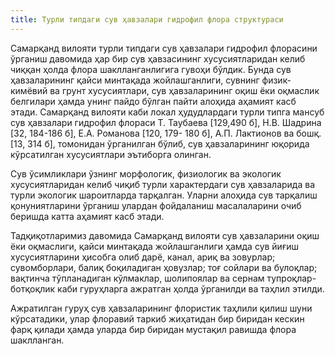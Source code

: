 ```yaml
---
title: Турли типдаги сув ҳавзалари гидрофил флора структураси
---
```


Самарқанд вилояти турли типдаги сув ҳавзалари гидрофил флорасини
ўрганиш давомида ҳар бир сув ҳавзасининг хусусиятларидан келиб чиққан
ҳолда флора шаклланганлигига гувоҳи бўлдик. Бунда сув ҳавзаларининг
қайси минтақада жойлашганлиги, сувнинг физик-кимёвий ва грунт
хусусиятлари, сув ҳавзаларининг оқиш ёки оқмаслик белгилари ҳамда унинг
пайдо бўлган пайти алоҳида аҳамият касб этади. Самарқанд вилояти каби
локал ҳудудлардаги турли типга мансуб сув ҳавзалари гидрофил флораси Т.
Таубаева [129,490 б], Н.В. Шадрина [32, 184-186 б], Е.А. Романова [120, 179-
180 б], А.П. Лактионов ва бошқ. [13, 314 б], томонидан ўрганилган бўлиб, сув
ҳавзаларининг юқорида кўрсатилган хусусиятлари эътиборга олинган.

Сув ўсимликлари ўзнинг морфологик, физиологик ва экологик
хусусиятларидан келиб чиқиб турли характердаги сув ҳавзаларида ва турли
экологик шароитларда тарқалган. Уларни алоҳида сув тарқалиш
қонуниятларини ўрганиш улардан фойдаланиш масалаларини очиб беришда
катта аҳамият касб этади.

Тадқиқотларимиз давомида Самарқанд вилояти сув ҳавзаларини оқиш
ёки оқмаслиги, қайси минтақада жойлашганлиги ҳамда сув йиғиш
хусусиятларини ҳисобга олиб дарё, канал, ариқ ва зовурлар; сувомборлари,
балиқ боқиладиган ҳовузлар; тоғ сойлари ва булоқлар; вақтинча
тўпланадиган кўлмаклар, шолипоялар ва сернам тупроқлар-ботқоқлик каби
гуруҳларга ажратган ҳолда ўрганилди ва таҳлил этилди.

Ажратилган гуруҳ сув ҳавзаларининг флористик таҳлили қилиш шуни
кўрсатадики, улар флоравий таркиб жиҳатидан бир биридан кескин фарқ
қилади ҳамда уларда бир биридан мустақил равишда флора шаклланган.